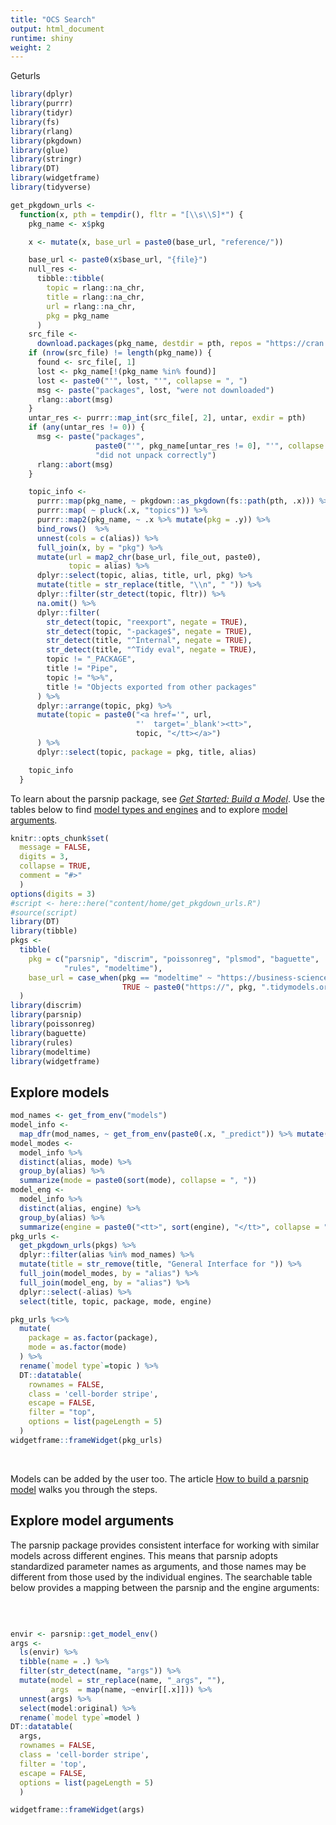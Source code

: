```yaml
---
title: "OCS Search"
output: html_document
runtime: shiny
weight: 2
---
```


Geturls
```r
library(dplyr)
library(purrr)
library(tidyr)
library(fs)
library(rlang)
library(pkgdown)
library(glue)
library(stringr)
library(DT)
library(widgetframe)
library(tidyverse)

get_pkgdown_urls <-
  function(x, pth = tempdir(), fltr = "[\\s\\S]*") {
    pkg_name <- x$pkg

    x <- mutate(x, base_url = paste0(base_url, "reference/"))

    base_url <- paste0(x$base_url, "{file}")
    null_res <-
      tibble::tibble(
        topic = rlang::na_chr,
        title = rlang::na_chr,
        url = rlang::na_chr,
        pkg = pkg_name
      )
    src_file <-
      download.packages(pkg_name, destdir = pth, repos = "https://cran.rstudio.com/")
    if (nrow(src_file) != length(pkg_name)) {
      found <- src_file[, 1]
      lost <- pkg_name[!(pkg_name %in% found)]
      lost <- paste0("'", lost, "'", collapse = ", ")
      msg <- paste("packages", lost, "were not downloaded")
      rlang::abort(msg)
    }
    untar_res <- purrr::map_int(src_file[, 2], untar, exdir = pth)
    if (any(untar_res != 0)) {
      msg <- paste("packages",
                   paste0("'", pkg_name[untar_res != 0], "'", collapse = ", "),
                   "did not unpack correctly")
      rlang::abort(msg)
    }

    topic_info <-
      purrr::map(pkg_name, ~ pkgdown::as_pkgdown(fs::path(pth, .x))) %>%
      purrr::map( ~ pluck(.x, "topics")) %>%
      purrr::map2(pkg_name, ~ .x %>% mutate(pkg = .y)) %>%
      bind_rows()  %>%
      unnest(cols = c(alias)) %>%
      full_join(x, by = "pkg") %>%
      mutate(url = map2_chr(base_url, file_out, paste0),
             topic = alias) %>%
      dplyr::select(topic, alias, title, url, pkg) %>%
      mutate(title = str_replace(title, "\\n", " ")) %>%
      dplyr::filter(str_detect(topic, fltr)) %>%
      na.omit() %>%
      dplyr::filter(
        str_detect(topic, "reexport", negate = TRUE),
        str_detect(topic, "-package$", negate = TRUE),
        str_detect(title, "^Internal", negate = TRUE),
        str_detect(title, "^Tidy eval", negate = TRUE),
        topic != "_PACKAGE",
        title != "Pipe",
        topic != "%>%",
        title != "Objects exported from other packages"
      ) %>%
      dplyr::arrange(topic, pkg) %>%
      mutate(topic = paste0("<a href='", url,
                            "'  target='_blank'><tt>",
                            topic, "</tt></a>")
      ) %>%
      dplyr::select(topic, package = pkg, title, alias)

    topic_info
  }
```

To learn about the parsnip package, see [*Get Started: Build a Model*](/start/models/). Use the tables below to find [model types and engines](#models) and to explore [model arguments](#model-args).

```r
knitr::opts_chunk$set(
  message = FALSE,
  digits = 3,
  collapse = TRUE,
  comment = "#>"
  )
options(digits = 3)
#script <- here::here("content/home/get_pkgdown_urls.R")
#source(script)
library(DT)
library(tibble)
pkgs <- 
  tibble(
    pkg = c("parsnip", "discrim", "poissonreg", "plsmod", "baguette", 
            "rules", "modeltime"), 
    base_url = case_when(pkg == "modeltime" ~ "https://business-science.github.io/modeltime/",
                         TRUE ~ paste0("https://", pkg, ".tidymodels.org/"))
  )
library(discrim)
library(parsnip)
library(poissonreg)
library(baguette)
library(rules)
library(modeltime)
library(widgetframe)
```



## Explore models {#models}

```r
mod_names <- get_from_env("models")
model_info <-
  map_dfr(mod_names, ~ get_from_env(paste0(.x, "_predict")) %>% mutate(alias = .x))
model_modes <- 
  model_info %>% 
  distinct(alias, mode) %>% 
  group_by(alias) %>% 
  summarize(mode = paste0(sort(mode), collapse = ", "))
model_eng <- 
  model_info %>% 
  distinct(alias, engine) %>% 
  group_by(alias) %>% 
  summarize(engine = paste0("<tt>", sort(engine), "</tt>", collapse = ", "))
pkg_urls <- 
  get_pkgdown_urls(pkgs) %>% 
  dplyr::filter(alias %in% mod_names) %>% 
  mutate(title = str_remove(title, "General Interface for ")) %>% 
  full_join(model_modes, by = "alias") %>% 
  full_join(model_eng, by = "alias") %>% 
  dplyr::select(-alias) %>% 
  select(title, topic, package, mode, engine)
```


```r
pkg_urls %<>% 
  mutate(
    package = as.factor(package),
    mode = as.factor(mode)
  ) %>%
  rename(`model type`=topic ) %>%
  DT::datatable(
    rownames = FALSE,
    class = 'cell-border stripe',
    escape = FALSE,
    filter = "top",
    options = list(pageLength = 5)
  )
widgetframe::frameWidget(pkg_urls)
```

<br>

Models can be added by the user too. The article [How to build a parsnip model](/learn/develop/models/) walks you through the steps.

## Explore model arguments {#model-args}

The parsnip package provides consistent interface for working with similar models across different engines. This means that parsnip adopts standardized parameter names as arguments, and those names may be different from those used by the individual engines. The searchable table below provides a mapping between the parsnip and the engine arguments: 

<br>

```r

```

```r
envir <- parsnip::get_model_env()
args <- 
  ls(envir) %>% 
  tibble(name = .) %>% 
  filter(str_detect(name, "args")) %>% 
  mutate(model = str_replace(name, "_args", ""),
         args  = map(name, ~envir[[.x]])) %>% 
  unnest(args) %>% 
  select(model:original) %>%
  rename(`model type`=model )
DT::datatable(
  args, 
  rownames = FALSE,
  class = 'cell-border stripe',
  filter = 'top',
  escape = FALSE,
  options = list(pageLength = 5)
  )

widgetframe::frameWidget(args)
```

